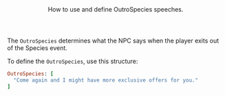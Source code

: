 <Header title="OutroSpecies">
  How to use and define OutroSpecies speeches.
</Header>

The `OutroSpecies` determines what the NPC says when the player exits out of the Species event.

<SPSpeeches speech="OutroSpecies"/>

To define the `OutroSpecies`, use this structure:
<br/>
```ruby
OutroSpecies: [
  "Come again and I might have more exclusive offers for you."
]
```
<ImageWithCaption src="/images/documentation/poke-market/OutroSpecies.png" caption="OutroSpecies"/>
